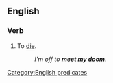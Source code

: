 ==English==

===Verb===
{{en-verb|meets one's doom|meeting one's doom|met one's doom}}

# To [[die]].
#: ''I'm off to '''meet my doom'''.''

[[Category:English predicates]]